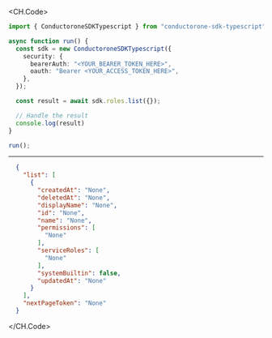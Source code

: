 
<CH.Code>
```typescript List.ts
import { ConductoroneSDKTypescript } from "conductorone-sdk-typescript";

async function run() {
  const sdk = new ConductoroneSDKTypescript({
    security: {
      bearerAuth: "<YOUR_BEARER_TOKEN_HERE>",
      oauth: "Bearer <YOUR_ACCESS_TOKEN_HERE>",
    },
  });

  const result = await sdk.roles.list({});

  // Handle the result
  console.log(result)
}

run();
```
---

```json Example Response
  {
    "list": [
      {
        "createdAt": "None",
        "deletedAt": "None",
        "displayName": "None",
        "id": "None",
        "name": "None",
        "permissions": [
          "None"
        ],
        "serviceRoles": [
          "None"
        ],
        "systemBuiltin": false,
        "updatedAt": "None"
      }
    ],
    "nextPageToken": "None"
  }
```
</CH.Code>
